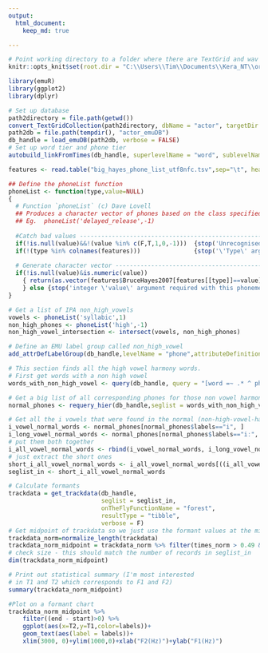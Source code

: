 ---
output: 
  html_document:
    keep_md: true

---

```{r setup}
# Point working directory to a folder where there are TextGrid and wav files (usually from forced alignment)
knitr::opts_knit$set(root.dir = "C:\\Users\\Tim\\Documents\\Kera_NT\\original_data_for_paper_including_converted_mp3\\just_narrator")
```

```{r}
library(emuR)
library(ggplot2)
library(dplyr)
```

```{r}
# Set up database
path2directory = file.path(getwd())
convert_TextGridCollection(path2directory, dbName = "actor", targetDir = tempdir())
path2db = file.path(tempdir(), "actor_emuDB")
db_handle = load_emuDB(path2db, verbose = FALSE)
# Set up word tier and phone tier
autobuild_linkFromTimes(db_handle, superlevelName = "word", sublevelName = "phone", convertSuperlevel = TRUE, newLinkDefType = "ONE_TO_MANY")
```
```{r}
features <- read.table("big_hayes_phone_list_utf8nfc.tsv",sep="\t", header=TRUE,encoding="UTF-8")
```

```{r}
## Define the phoneList function
phoneList <- function(type,value=NULL)
{
  # Function `phoneList` (c) Dave Lovell
  ## Produces a character vector of phones based on the class specified by the input which is a string
  ## Eg.  phoneList('delayed_release',-1)
  
  #Catch bad values ----------------------------------------------------------------------
  if(!is.null(value)&&!(value %in% c(F,T,1,0,-1)))  {stop('Unrecognised \'value\' argument (should be T/F or [-1:1])')}
  if(!(type %in% colnames(features)))               {stop('\'Type\' argument not in colnames(features)')}
  
  # Generate character vector ------------------------------------------------------------
  if(!is.null(value)&is.numeric(value))
    { return(as.vector(features$BruceHayes2007[features[[type]]==value]))
    } else {stop('integer \'value\' argument required with this phoneme type')}
}
```

```{r}
# Get a list of IPA non_high_vowels
vowels <- phoneList('syllabic',1)
non_high_phones <- phoneList('high',-1)
non_high_vowel_intersection <- intersect(vowels, non_high_phones)
```

```{r}
# Define an EMU label group called non_high_vowel
add_attrDefLabelGroup(db_handle,levelName = "phone",attributeDefinitionName = "phone",labelGroupName = "non_high_vowel", labelGroupValues = non_high_vowel_intersection)
```

```{r}
# This section finds all the high vowel harmony words.
# First get words with a non high vowel
words_with_non_high_vowel <- query(db_handle, query = "[word =~ .* ^ phone == non_high_vowel]")
```


```{r}
# Get a big list of all corresponding phones for those non vowel harmony words - you'll get a warning that it's bigger list
normal_phones <- requery_hier(db_handle,seglist = words_with_non_high_vowel, level = "phone", collapse = FALSE)
```

```{r}
# Get all the i vowels that were found in the normal (non-high-vowel-harmony) domain 
i_vowel_normal_words <- normal_phones[normal_phones$labels=="i", ]
i_long_vowel_normal_words <- normal_phones[normal_phones$labels=="iː", ]
# put them both together
i_all_vowel_normal_words <- rbind(i_vowel_normal_words, i_long_vowel_normal_words)
# just extract the short ones
short_i_all_vowel_normal_words <- i_all_vowel_normal_words[((i_all_vowel_normal_words$end - i_all_vowel_normal_words$start) < 50), ]
seglist_in <- short_i_all_vowel_normal_words
```

```{r}
# Calculate formants
trackdata = get_trackdata(db_handle,
                          seglist = seglist_in,
                          onTheFlyFunctionName = "forest",
                          resultType = "tibble",
                          verbose = F)
# Get midpoint of trackdata so we just use the formant values at the midpoint
trackdata_norm=normalize_length(trackdata)
trackdata_norm_midpoint = trackdata_norm %>% filter(times_norm > 0.49 & times_norm < 0.51)
# check size - this should match the number of records in seglist_in
dim(trackdata_norm_midpoint)
```

```{r}
# Print out statistical summary (I'm most interested
# in T1 and T2 which corresponds to F1 and F2)
summary(trackdata_norm_midpoint)
```

```{r}
#Plot on a formant chart
trackdata_norm_midpoint %>%
    filter((end - start)>0) %>%
    ggplot(aes(x=T2,y=T1,color=labels))+
    geom_text(aes(label = labels))+
    xlim(3000, 0)+ylim(1000,0)+xlab("F2(Hz)")+ylab("F1(Hz)")
```
